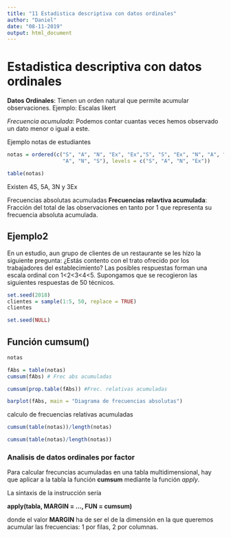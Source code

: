 ```yaml
---
title: "11 Estadistica descriptiva con datos ordinales"
author: "Daniel"
date: "08-11-2019"
output: html_document
---
```


# Estadistica descriptiva con datos ordinales

**Datos Ordinales**: Tienen un orden natural que permite acumular observaciones.
Ejemplo: Escalas likert

*Frecuencia acumulada*: Podemos contar cuantas veces hemos observado un dato menor o igual a este.

Ejemplo notas de estudiantes

```r
notas = ordered(c("S", "A", "N", "Ex", "Ex","S", "S", "Ex", "N", "A", "A", "A",
                  "A", "N", "S"), levels = c("S", "A", "N", "Ex"))

table(notas)
```
Existen 4S, 5A, 3N y 3Ex

Frecuencias absolutas acumuladas
**Frecuencias relavtiva acumulada**: Fracción del total de las observaciones en tanto por 1 que representa su frecuencia absoluta acumulada.

## Ejemplo2
En un estudio, aun grupo de clientes de un restaurante se les hizo la siguiente pregunta: ¿Estás contento con el trato ofrecido por los trabajadores del establecimiento?
Las posibles respuestas forman una escala ordinal con 1<2<3<4<5. Supongamos que se recogieron las siguientes respuestas de 50 técnicos.

```r
set.seed(2018)
clientes = sample(1:5, 50, replace = TRUE)
clientes
```
```r
set.seed(NULL)

```

## Función cumsum()
```r
notas
```
```r
fAbs = table(notas)
cumsum(fAbs) # Frec abs acumuladas
```
```r
cumsum(prop.table(fAbs)) #Frec. relativas acumuladas
```

```r
barplot(fAbs, main = "Diagrama de frecuencias absolutas")
```

calculo de frecuencias relativas acumuladas

```r
cumsum(table(notas))/length(notas)
```

```r
cumsum(table(notas)/length(notas))
```

### Analisis de datos ordinales por factor

Para calcular frecuncias acumuladas en una tabla multidimensional, hay que aplicar a la tabla la función **cumsum** mediante la función *apply*.

La sintaxis de la instrucción sería

**apply(tabla, MARGIN = ..., FUN = cumsum)**

donde el valor **MARGIN** ha de ser el de la dimensión en la que queremos acumular las frecuencias: 1 por filas, 2 por columnas.


